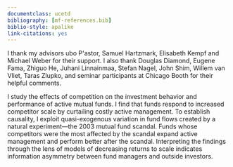 ```yaml
--- 
documentclass: ucetd
bibliography: [mf-references.bib]
biblio-style: apalike
link-citations: yes
---
```



\begin{titlepage}
	\begin{center}
		\rule{0in}{0.55in} % Artificial extra [old=0.95in] margin. Why not vspace?
		THE UNIVERSITY OF CHICAGO\\
		\vspace{0.8in}
		COMPETITOR SCALE AND MUTUAL FUND BEHAVIOR\\
		\vspace{0.8in}
		A DISSERTATION SUBMITTED TO\\
		THE FACULTY OF THE UNIVERSITY OF CHICAGO\\
        BOOTH SCHOOL OF BUSINESS \\
		IN CANDIDACY FOR THE DEGREE OF\\
		DOCTOR OF PHILOSOPHY \\
		\ \\
		\vspace{0.8in}
		BY\\
		LASZLO PAL JAKAB \\
		\vspace{0.8in}
		CHICAGO, ILLINOIS\\
		JUNE 2018
		\vspace*{0.45in}
	\end{center}
\end{titlepage}


\pagenumbering{roman}
\addtocounter{page}{1}

\null\vfill
\centerline{Copyright \copyright\ \number\year\ by Laszlo Pal Jakab}
\centerline{All Rights Reserved}
\vskip 15pt\relax


\tableofcontents
\listoffigures
\listoftables

\acknowledgments
I thank my advisors \v{L}ubo\v{s} P\'astor, Samuel Hartzmark, Elisabeth Kempf and Michael Weber for their support. I also thank Douglas Diamond, Eugene Fama, Zhiguo He, Juhani Linnainmaa, Stefan Nagel, John Shim, Willem van Vliet, Taras Zlupko, and seminar participants at Chicago Booth for their helpful comments.



\abstract

I study the effects of competition on the investment behavior and performance of active mutual funds. I find that funds respond to increased competitor scale by curtailing costly active management. To establish causality, I exploit quasi-exogenous variation in fund flows created by a natural experiment---the 2003 mutual fund scandal. Funds whose competitors were the most affected by the scandal expand active management and perform better after the scandal. Interpreting the findings through the lens of models of decreasing returns to scale indicates information asymmetry between fund managers and outside investors.

